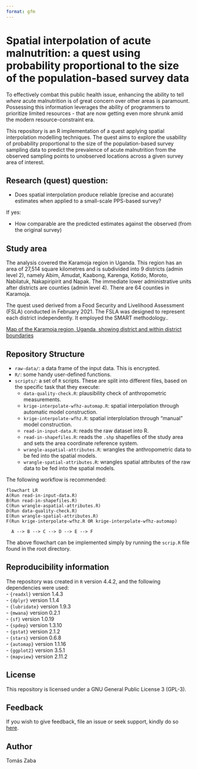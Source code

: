 ```yaml
---
format: gfm
---
```


# Spatial interpolation of acute malnutrition: a quest using probability proportional to the size of the population-based survey data

To effectively combat this public health issue, enhancing the ability to tell _where_ acute malnutrition is of great concern over other areas is paramount. Possessing this information leverages the ability of programmers to prioritize limited resources - that are now getting even more shrunk amid the modern resource-constraint era.

This repository is an R implementation of a quest applying spatial interpolation modelling techniques. The quest aims to explore the usability of probability proportional to the size of the population-based survey sampling data to predict the prevalence of acute malnutrition from the observed sampling points to unobserved locations across a given survey area of interest.

## Research (quest) question:  

+ Does spatial interpolation produce reliable (precise and accurate) estimates when applied to a small-scale PPS-based survey? 

If yes: 

+ How comparable are the predicted estimates against the observed (from the original survey)

## Study area  
The analysis covered the Karamoja region in Uganda. This region has an area of 27,514 square kilometres and is subdivided into 9 districts (admin level 2), namely Abim, Amudat, Kaabong, Karenga, Kotido, Moroto, Nabilatuk, Nakapiripirit and Napak. The immediate lower administrative units after districts are counties (admin level 4). There are 64 counties in Karamoja.

The quest used derived from a Food Security and Livelihood Assessment (FSLA) conducted in February 2021. The FSLA was designed to represent each district independently. It employed the SMART methodology.. 

[Map of the Karamoja region, Uganda, showing district and within district boundaries](karamoja-region.png)

## Repository Structure
+ `raw-data/`: a data frame of the input data. This is encrypted. 
+ `R/`: some handy user-defined functions.
+ `scripts/`: a set of `R` scripts. These are split into different files, based on the specific task that they execute: 
    - `data-quality-check.R`: plausibility check of anthropometric measurements.
    - `krige-interpolate-wfhz-automap.R`: spatial interpolation through automatic model construction.
    - `krige-interpolate-wfhz.R`: spatial interplolation through "manual" model construction.
    - `read-in-input-data.R`: reads the raw dataset into R.
    - `read-in-shapefiles.R`: reads the `.shp` shapefiles of the study area and sets the area coordinate reference system. 
    - `wrangle-aspatial-attributes.R`: wrangles the anthropometric data to be fed into the spatial models. 
    - `wrangle-spatial-attributes.R`: wrangles spatial attributes of the raw data to be fed into the spatial models. 

The following workflow is recommended: 
```mermaid
flowchart LR
A(Run read-in-input-data.R)
B(Run read-in-shapefiles.R)
C(Run wrangle-aspatial-attributes.R)
D(Run data-quality-check.R)
E(Run wrangle-spatial-attributes.R)
F(Run krige-interpolate-wfhz.R OR krige-interpolate-wfhz-automap)

  A --> B --> C --> D --> E --> F
```

The above flowchart can be implemented simply by running the `scrip.R` file found in the root directory.

## Reproducibility information
The repository was created in `R` version 4.4.2, and the following dependencies were used:  
  - `{readxl}` version 1.4.3  
  - `{dplyr}` version 1.1.4  
  - `{lubridate}` version 1.9.3  
  - `{mwana}` version 0.2.1  
  - `{sf}` version 1.0.19  
  - `{spdep}` version 1.3.10  
  - `{gstat}` version 2.1.2  
  - `{stars}` version 0.6.8  
  - `{automap}` version 1.1.16  
  - `{ggplot2}` version 3.5.1  
  - `{mapview}` version 2.11.2

## License
This repository is licensed under a GNU General Public License 3 (GPL-3).  

## Feedback
If you wish to give feedback, file an issue or seek support, kindly do so [here](https://github.com/spatial/ugd-karamoja-amn-interp/issues).

## Author
Tomás Zaba
